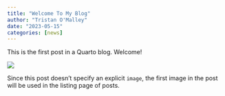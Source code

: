 ```yaml
---
title: "Welcome To My Blog"
author: "Tristan O'Malley"
date: "2023-05-15"
categories: [news]
---
```


This is the first post in a Quarto blog. Welcome!

![](thumbnail.jpg)

Since this post doesn't specify an explicit `image`, the first image in the post will be used in the listing page of posts.
